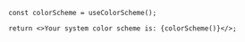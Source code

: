 ```tsx
const colorScheme = useColorScheme();

return <>Your system color scheme is: {colorScheme()}</>;
```
